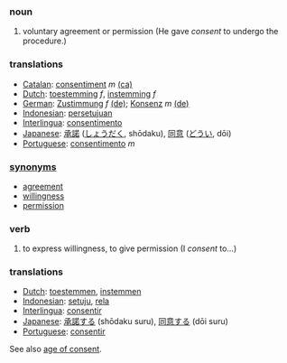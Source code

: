 ===noun===
#voluntary agreement or permission (He gave ''consent'' to undergo the procedure.)

===translations===
*[[Catalan]]: [[consentiment]] ''m'' [[:ca:consentiment|(ca)]] 
*[[Dutch]]: [[toestemming]] ''f'', [[instemming]] ''f''
*[[German]]: [[Zustimmung]] ''f'' [[:de:Zustimmung|(de)]]; [[Konsenz]] ''m'' [[:de:Konsenz|(de)]] 
*[[Indonesian]]: [[setuju|persetujuan]]
*[[Interlingua]]: [[consentimento]]
*[[Japanese]]: [[承諾]] ([[しょうだく]], shōdaku), [[同意]] ([[どうい]], dōi)
*[[Portuguese]]: [[consentimento]] ''m''

===[[synonym]]s===
*[[agreement]]
*[[willingness]]
*[[permission]]

===verb===
#to express willingness, to give permission (I ''consent'' to...)

===translations===
*[[Dutch]]: [[toestemmen]], [[instemmen]]
*[[Indonesian]]: [[setuju]], [[rela]]
*[[Interlingua]]: [[consentir]]
*[[Japanese]]: [[承諾する]] (shōdaku suru), [[同意する]] (dōi suru)
*[[Portuguese]]: [[consentir]]

See also [[age of consent]].
